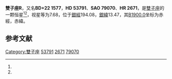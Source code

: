 {{Starbox begin
| name = 雙子座R
}}
{{Starbox observe
| epoch = [[J2000.0|J2000.0]]
| constell = [[雙子座|雙子座]]<ref name=SIMBAD>{{cite web
 | url=http://simbad.u-strasbg.fr/simbad/sim-id?Ident=HR+2671
 | title =Pulsating variable Star
 | publisher=Centre de Données astronomiques de Strasbourg
 | work=SIMBAD
 | accessdate=2012-07-13}}</ref><ref name=DATA>{{cite web
 | url=http://vizier.u-strasbg.fr/viz-bin/VizieR-5?-out.add=.&-source=5050&-corr=PK=HR&-out.max=9999&HR=2671
 | title =VizieR Detailed Page
 | accessdate=2012-07-13}}</ref>
| 星官 = 
| ra = {{RA|7|7|21.4}}<ref name=SIMBAD /><ref name=DATA />
| dec = {{DEC|+22|42|13}}<ref name=SIMBAD /><ref name=DATA />
| appmag_v = 7.68<ref name=SIMBAD /><ref name=DATA />
}}
{{Starbox character
| class = S3.9e<ref name=SIMBAD /><ref name=DATA />
| b-v = 2.21<ref name=SIMBAD /><ref name=DATA />
| u-b = 1.85<ref name=SIMBAD /><ref name=DATA />
| r-i = 3.36<ref name=SIMBAD /><ref name=DATA />
| variable = 
}}
{{Starbox astrometry
| radial_v = 1.85
| prop_mo_ra = -41
| parallax = 
| p_error = 
}}
{{Starbox catalog
| names =BD+22 1577，[[SAO星表|SAO]] 79070，[[HD星表|HD]] 53791，[[HR星表|HR]] 2671}}
{{Starbox reference |Simbad=HR+2671}}
{{Starbox end}}

'''雙子座R'''，又名'''BD+22 1577'''，'''HD 53791'''、'''SAO 79070'''、'''HR 2671'''，是[[雙子座|雙子座]]的一颗恒星<ref name=SIMBAD /><ref name=DATA />，视星等为7.68，位于[[銀道座標系|銀經]]194.08，[[銀道座標系|銀緯]]13.47，其[[B1900.0|B1900.0]]坐标为赤經{{RA|7|1|20.1}}，赤緯{{DEC|+22|13.47|28}}。

== 参考文献 ==
{{reflist}}

{{star-stub}}

{{雙子座恒星}}
[[Category:雙子座|Category:雙子座]]
[[Category:HD和HDE天體|53791]]
[[Category:HR天體|2671]]
[[Category:SAO天體|79070]]